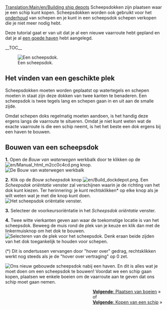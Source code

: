 [[Translation:Main/en/Building ship depots]]{{en/-}}{{nl/Tutorial}}
Scheepsdokken zijn plaatsen waar je een schip kunt kopen. Scheepsdokken worden ook gebruikt voor het [[Main/nl/onderhoud|onderhoud]] van schepen en je kunt in een scheepsdok schepen verkopen die je niet meer nodig hebt.

Deze tutorial gaat er van uit dat je al een nieuwe vaarroute hebt gepland en dat je al [[Main/nl/bouw haven|een goede haven]] hebt aangelegd.

__TOC__

[[File:en/Shipdepot-construction-1.png|frame|left|Een scheepsdok.]]
==Het vinden van een geschikte plek==
Scheepsdokken moeten worden geplaatst op watertegels en schepen moeten in staat zijn deze dokken van twee kanten te benaderen. Een scheepsdok is twee tegels lang en schepen gaan in en uit aan de smalle zijde.

Omdat schepen doks regelmatig moeten aandoen, is het handig deze ergens langs de vaarroute te situeren. Omdat je niet kunt weten wat de exacte vaarroute is die een schip neemt, is het het beste een dok ergens bij een haven te bouwen.

==Bouwen van een scheepsdok==

'''1.''' Open de ''Bouw van waterwegen'' werkbalk door te klikken op de [[File:en/Manual html m2cc0c4cd.png]] knop.
[[File:en/Bouw van waterwegen toolbar hk.png|frame|none|De ''Bouw van waterwegen'' werkbalk]]

'''2.''' Klik op de ''Bouw scheepsdok'' knop [[File:en/Build dockdepot.png]]. Een ''Scheepsdok oriëntatie'' venster zal verschijnen waarin je de richting van het dok kunt kiezen. Ter herinnering: je kunt rechtsklikken* op elke knop als je wilt weten wat je met die knop kunt doen.
[[File:en/Richting scheepsdepot hk.png|frame|none|Het scheepsdok oriëntatie venster.]]

'''3.''' Selecteer de voorkeursoriëntatie in het ''Scheepsdok oriëntatie'' venster.

'''4.''' Twee witte vierkanten geven aan waar de toekomstige locatie is van het scheepsdok. Beweeg de muis rond de plek van je keuze en klik dan met de linkermuisknop om het dok te bouwen.
[[File:en/Kies plaats depot hk.png|frame|none|Selecteren van de plek voor het scheepsdok. Denk eraan beide zijden van het dok toegankelijk te houden voor schepen.]]


(*) Dit is ondertussen vervangen door "hover over" gedrag, rechtsklikken werkt nog steeds als je de "hover over vertraging" op 0 zet.


[[File:en/Nieuw scheepsdepot hk.png|frame|right|Ons nieuw gebouwde scheepsdok nabij een haven.]]
En dit is alles wat je moet doen om een scheepsdok te bouwen! Voordat we een schip gaan kopen, plaatsen we enkele boeien om de vaarroute aan te geven dat ons schip moet gaan nemen.

<span style="float: right">[[Main/nl/Plaats boeien|'''Volgende''': Plaatsen van boeien]] &raquo;
<br />
of
<br />
[[Main/en/Buying ships|'''Volgende''': Kopen van een schip]] &raquo;</span>